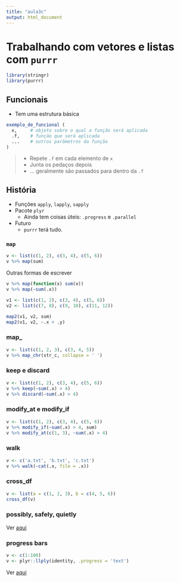 ```yaml
---
title: "aula3c"
output: html_document
---
```


# Trabalhando com vetores e listas com `purrr`

```r
library(stringr)
library(purrr)
```

## Funcionais

- Tem uma estrutura básica

```r
exemplo_de_funcional (
  x,     # objeto sobre o qual a função será aplicada
  .f,    # função que será aplicada
  ...    # outros parâmetros da função
)
```

>- Repete `.f` em cada elemento de `x`
>- Junta os pedaços depois
>- ... geralmente são passados para dentro da `.f`

## História

- Funções `apply`, `lapply`, `sapply`
- Pacote `plyr`
    - Ainda tem coisas úteis: `.progress` e `.parallel`
- Futuro
    - `purrr` terá tudo.

### `map`

```r
v <- list(c(1, 2), c(3, 4), c(5, 6))
v %>% map(sum)
```

Outras formas de escrever

```r
v %>% map(function(x) sum(x))
v %>% map(~sum(.x))
```

```r
v1 <- list(c(1, 2), c(3, 4), c(5, 6))
v2 <- list(c(7, 8), c(9, 10), c(11, 12))

map2(v1, v2, sum)
map2(v1, v2, ~.x + .y)
```

### map_<type>

```r
v <- list(c(1, 2, 3), c(3, 4, 5))
v %>% map_chr(str_c, collapse = ' ')
```

### keep e discard

```r
v <- list(c(1, 2), c(3, 4), c(5, 6))
v %>% keep(~sum(.x) > 4)
v %>% discard(~sum(.x) > 4)
```

### modify_at e modify_if

```r
v <- list(c(1, 2), c(3, 4), c(5, 6))
v %>% modify_if(~sum(.x) > 4, sum)
v %>% modify_at(c(1, 3), ~sum(.x) > 4)
```

### walk

```r
v <- c('a.txt', 'b.txt', 'c.txt')
v %>% walk(~cat(.x, file = .x))
```

### cross_df

```r
v <- list(a = c(1, 2, 3), b = c(4, 5, 6))
cross_df(v)
```

### possibly, safely, quietly

Ver [aqui](http://curso-r.com/blog/2017/04/20/2017-04-09-try/)

### progress bars

```r
v <- c(1:100)
v <- plyr::llply(identity, .progress = 'text')
```

Ver [aqui](http://curso-r.com/blog/2017/04/10/2017-04-08-progress/)

